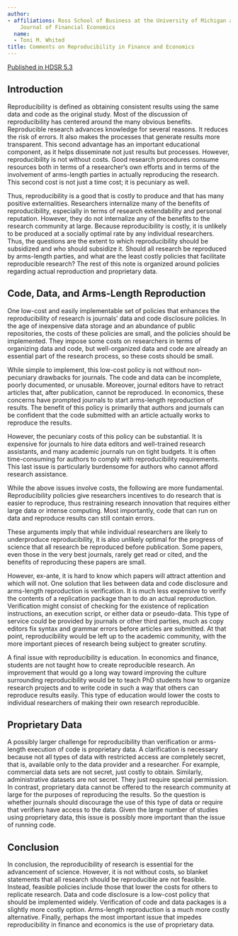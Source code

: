 ---
author:
- affiliations: Ross School of Business at the University of Michigan and Editor of
    Journal of Financial Economics
  name:
  - Toni M. Whited
title: Comments on Reproducibility in Finance and Economics
---

::: {.column-margin}
[Published in HDSR 5.3](https://doi.org/10.1162/99608f92.63de8e58)
:::

## Introduction

Reproducibility is defined as obtaining consistent results using the
same data and code as the original study. Most of the discussion of
reproducibility has centered around the many obvious benefits.
Reproducible research advances knowledge for several reasons. It reduces
the risk of errors. It also makes the processes that generate results
more transparent. This second advantage has an important educational
component, as it helps disseminate not just results but processes.
However, reproducibility is not without costs. Good research procedures
consume resources both in terms of a researcher's own efforts and in
terms of the involvement of arms-length parties in actually reproducing
the research. This second cost is not just a time cost; it is pecuniary
as well.

Thus, reproducibility is a good that is costly to produce and that has
many positive externalities. Researchers internalize many of the
benefits of reproducibility, especially in terms of research
extendability and personal reputation. However, they do not internalize
any of the benefits to the research community at large. Because
reproducibility is costly, it is unlikely to be produced at a socially
optimal rate by any individual researchers. Thus, the questions are the
extent to which reproducibility should be subsidized and who should
subsidize it. Should all research be reproduced by arms-length parties,
and what are the least costly policies that facilitate reproducible
research? The rest of this note is organized around policies regarding
actual reproduction and proprietary data.

## Code, Data, and Arms-Length Reproduction

One low-cost and easily implementable set of policies that enhances the
reproducibility of research is journals' data and code disclosure
policies. In the age of inexpensive data storage and an abundance of
public repositories, the costs of these policies are small, and the
policies should be implemented. They impose some costs on researchers in
terms of organizing data and code, but well-organized data and code are
already an essential part of the research process, so these costs should
be small.

While simple to implement, this low-cost policy is not without
non-pecuniary drawbacks for journals. The code and data can be
incomplete, poorly documented, or unusable. Moreover, journal editors
have to retract articles that, after publication, cannot be reproduced.
In economics, these concerns have prompted journals to start arms-length
reproduction of results. The benefit of this policy is primarily that
authors and journals can be confident that the code submitted with an
article actually works to reproduce the results.

However, the pecuniary costs of this policy can be substantial. It is
expensive for journals to hire data editors and well-trained research
assistants, and many academic journals run on tight budgets. It is often
time-consuming for authors to comply with reproducibility requirements.
This last issue is particularly burdensome for authors who cannot afford
research assistance.

While the above issues involve costs, the following are more
fundamental. Reproducibility policies give researchers incentives to do
research that is easier to reproduce, thus restraining research
innovation that requires either large data or intense computing. Most
importantly, code that can run on data and reproduce results can still
contain errors.

These arguments imply that while individual researchers are likely to
underproduce reproducibility, it is also unlikely optimal for the
progress of science that all research be reproduced before publication.
Some papers, even those in the very best journals, rarely get read or
cited, and the benefits of reproducing these papers are small.

However, ex-ante, it is hard to know which papers will attract attention
and which will not. One solution that lies between data and code
disclosure and arms-length reproduction is verification. It is much less
expensive to verify the contents of a replication package than to do an
actual reproduction. Verification might consist of checking for the
existence of replication instructions, an execution script, or either
data or pseudo-data. This type of service could be provided by journals
or other third parties, much as copy editors fix syntax and grammar
errors before articles are submitted. At that point, reproducibility
would be left up to the academic community, with the more important
pieces of research being subject to greater scrutiny.

A final issue with reproducibility is education. In economics and
finance, students are not taught how to create reproducible research. An
improvement that would go a long way toward improving the culture
surrounding reproducibility would be to teach PhD students how to
organize research projects and to write code in such a way that others
can reproduce results easily. This type of education would lower the
costs to individual researchers of making their own research
reproducible.

## Proprietary Data

A possibly larger challenge for reproducibility than verification or
arms-length execution of code is proprietary data. A clarification is
necessary because not all types of data with restricted access are
completely secret, that is, available only to the data provider and a
researcher. For example, commercial data sets are not secret, just
costly to obtain. Similarly, administrative datasets are not secret.
They just require special permission. In contrast, proprietary data
cannot be offered to the research community at large for the purposes of
reproducing the results. So the question is whether journals should
discourage the use of this type of data or require that verifiers have
access to the data. Given the large number of studies using proprietary
data, this issue is possibly more important than the issue of running
code.

## Conclusion

In conclusion, the reproducibility of research is essential for the
advancement of science. However, it is not without costs, so blanket
statements that all research should be reproducible are not feasible.
Instead, feasible policies include those that lower the costs for others
to replicate research. Data and code disclosure is a low-cost policy
that should be implemented widely. Verification of code and data
packages is a slightly more costly option. Arms-length reproduction is a
much more costly alternative. Finally, perhaps the most important issue
that impedes reproducibility in finance and economics is the use of
proprietary data.